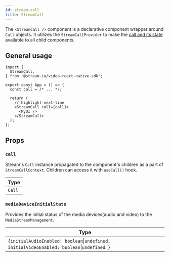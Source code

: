 ```yaml
---
id: stream-call
title: StreamCall
---
```


The `<StreamCall />` component is a declarative component wrapper around `Call` objects. It utilizes the `StreamCallProvider` to make the [call and its state](../../core/call-and-participant-state/) available to all child components.

## General usage

```tsx
import {
  StreamCall,
} from '@stream-io/video-react-native-sdk';

export const App = () => {
  const call = /* ... */;

  return (
    // highlight-next-line
    <StreamCall call={call}>
      <MyUI />
    </StreamCall>
  );
};
```

## Props

### `call`

Stream's `Call` instance propagated to the component's children as a part of `StreamCallContext`. Children can access it with `useCall()` hook.

| Type   |
| ------ |
| `Call` |

### `mediaDeviceInitialState`

Provides the initial status of the media devices(audio and video) to the `MediaStreamManagement`.

| Type                                                                                      |
| ----------------------------------------------------------------------------------------- |
| `{initialAudioEnabled: boolean`\|`undefined, initialVideoEnabled: boolean`\|`undefined }` |
